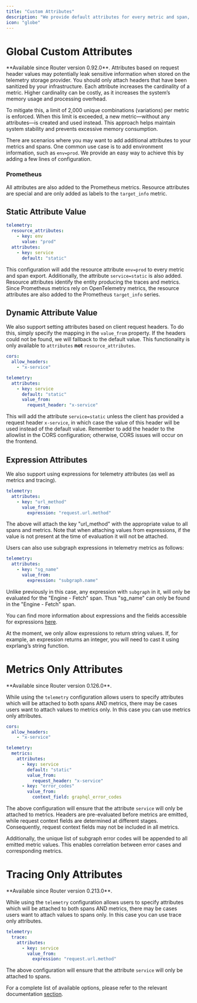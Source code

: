 ```yaml
---
title: "Custom Attributes"
description: "We provide default attributes for every metric and span, but it's often necessary to add extra context. To achieve this, we support both static and dynamic values based on headers."
icon: "globe"
---
```


# Global Custom Attributes

<Info>
  **Available since Router version 0.92.0**.
</Info>

<Note>
  Attributes based on request header values may potentially leak sensitive information when stored on the telemetry storage provider. You should only attach headers that have been sanitized by your infrastructure.
</Note>

<Warning>
  Each attribute increases the cardinality of a metric. Higher cardinality can be costly, as it increases the system’s memory usage and processing overhead.

  To mitigate this, a limit of 2,000 unique combinations (variations) per metric is enforced. When this limit is exceeded, a new metric—without any attributes—is created and used instead. This approach helps maintain system stability and prevents excessive memory consumption.
</Warning>

There are scenarios where you may want to add additional attributes to your metrics and spans. One common use case is to add environment information, such as `env=prod`. We provide an easy way to achieve this by adding a few lines of configuration.

### Prometheus

All attributes are also added to the Prometheus metrics. Resource attributes are special and are only added as labels to the `target_info` metric.

## Static Attribute Value

```yaml
telemetry:
  resource_attributes:
    - key: env
      value: "prod"
  attributes:
    - key: service
      default: "static"
```

This configuration will add the resource attribute `env=prod` to every metric and span export. Additionally, the attribute `service=static` is also added. Resource attributes identify the entity producing the traces and metrics. Since Prometheus metrics rely on OpenTelemetry metrics, the resource attributes are also added to the Prometheus `target_info` series.

## Dynamic Attribute Value

We also support setting attributes based on client request headers. To do this, simply specify the mapping in the `value_from` property. If the headers could not be found, we will fallback to the default value. This functionality is only available to `attributes` **not** `resource_attributes`.

```yaml
cors:
  allow_headers:
    - "x-service"

telemetry:
  attributes:
    - key: service
      default: "static"
      value_from:
        request_header: "x-service"
```

This will add the attribute `service=static` unless the client has provided a request header `x-service`, in which case the value of this header will be used instead of the default value. Remember to add the header to the allowlist in the CORS configuration; otherwise, CORS issues will occur on the frontend.

## Expression Attributes

We also support using expressions for telemetry attributes (as well as metrics and tracing).

```yaml
telemetry:
  attributes:
    - key: "url_method"
      value_from:
        expression: "request.url.method"
```

The above will attach the key "url_method" with the appropriate value to all spans and metrics. Note that when attaching values from expressions, if the value is not present at the time of evaluation it will not be attached.

Users can also use subgraph expressions in telemetry metrics as follows:

```yaml
telemetry:
  attributes:
    - key: "sg_name"
      value_from:
        expression: "subgraph.name"
```

Unlike previously in this case, any expression with `subgraph` in it, will only be evaluated for the "Engine - Fetch" span. Thus "sg_name" can only be found in the "Engine - Fetch" span.

You can find more information about expressions and the fields accessible for expressions [here](/router/configuration/template-expressions).

<Warning>
At the moment, we only allow expressions to return string values. If, for example, an expression returns an integer, you will need to cast it using exprlang’s string function.
</Warning>

# Metrics Only Attributes

<Info>
  **Available since Router version 0.126.0**.
</Info>

While using the `telemetry` configuration allows users to specify attributes which will be attached to both spans AND metrics, there may be cases users want to attach values to metrics only. In this case you can use metrics only attributes.

```yaml
cors:
  allow_headers:
    - "x-service"

telemetry:
  metrics:
    attributes:
      - key: service
        default: "static"
        value_from:
          request_header: "x-service"
      - key: "error_codes"
        value_from:
          context_field: graphql_error_codes
```

The above configuration will ensure that the attribute `service` will only be attached to metrics. Headers are pre-evaluated before metrics are emitted, while request context fields are determined at different stages. Consequently, request context fields may not be included in all metrics.

Additionally, the unique list of subgraph error codes will be appended to all emitted metric values. This enables correlation between error cases and corresponding metrics.

# Tracing Only Attributes

<Info>
  **Available since Router version 0.213.0**.
</Info>

While using the `telemetry` configuration allows users to specify attributes which will be attached to both spans AND metrics, there may be cases users want to attach values to spans only.
In this case you can use trace only attributes.

```yaml
telemetry:
  trace:
    attributes:
      - key: service
        value_from:
          expression: "request.url.method"
```

The above configuration will ensure that the attribute `service` will only be attached to spans.

For a complete list of available options, please refer to the relevant documentation [section](/router/configuration#telemetry).